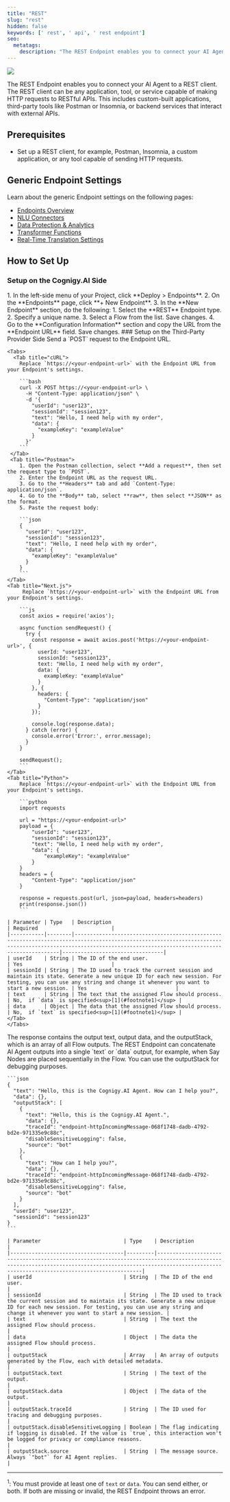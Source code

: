 ```yaml
---
title: "REST"
slug: "rest"
hidden: false
keywords: [' rest', ' api', ' rest endpoint']
seo:
  metatags:
    description: "The REST Endpoint enables you to connect your AI Agent to a REST client."
---
```


<Frame>
  <img class="image-center" src="/_assets/ai/deploy/endpoint-reference/REST.png" />
</Frame>

The REST Endpoint enables you to connect your AI Agent to a REST client. The REST client can be any application, tool, or service capable of making HTTP requests to RESTful APIs.
This includes custom-built applications, third-party tools like Postman or Insomnia, or backend services that interact with external APIs.

## Prerequisites

- Set up a REST client, for example, Postman, Insomnia, a custom application, or any tool capable of sending HTTP requests.

## Generic Endpoint Settings

Learn about the generic Endpoint settings on the following pages:

- [Endpoints Overview](/ai/agents/deploy/endpoints)
- [NLU Connectors](/ai/platform-features/nlu/external/nlu-connectors/overview)
- [Data Protection & Analytics](/ai/agents/deploy/endpoints/data-protection-and-analytics)
- [Transformer Functions](/ai/for-developers/transformers/overview)
- [Real-Time Translation Settings](/ai/agents/deploy/endpoints/real-time-translation-settings)

## How to Set Up

### Setup on the Cognigy.AI Side

<Accordion title="1. Create a REST Endpoint">
  1. In the left-side menu of your Project, click **Deploy > Endpoints**.
  2. On the **Endpoints** page, click **+ New Endpoint**.
  3. In the **New Endpoint** section, do the following:
      1. Select the **REST** Endpoint type.
      2. Specify a unique name.
      3. Select a Flow from the list. Save changes.
  4. Go to the **Configuration Information** section and copy the URL from the **Endpoint URL** field. Save changes.
</Accordion>
### Setup on the Third-Party Provider Side

<AccordionGroup>
  <Accordion title="1. Send a Request">
    Send a `POST` request to the Endpoint URL.

    <Tabs>
      <Tab title="cURL">
        Replace `https://<your-endpoint-url>` with the Endpoint URL from your Endpoint's settings.

        ```bash
        curl -X POST https://<your-endpoint-url> \
          -H "Content-Type: application/json" \
          -d '{
            "userId": "user123",
            "sessionId": "session123",
            "text": "Hello, I need help with my order",
            "data": {
              "exampleKey": "exampleValue"
            }
          }'
        ```
     </Tab>
     <Tab title="Postman">
        1. Open the Postman collection, select **Add a request**, then set the request type to `POST`.
        2. Enter the Endpoint URL as the request URL. 
        3. Go to the **Headers** tab and add `Content-Type: application/json`. 
        4. Go to the **Body** tab, select **raw**, then select **JSON** as the format.
        5. Paste the request body:

        ```json
        {
          "userId": "user123",
          "sessionId": "session123",
          "text": "Hello, I need help with my order",
          "data": {
            "exampleKey": "exampleValue"
          }
        }
        ```
    </Tab>
    <Tab title="Next.js">
         Replace `https://<your-endpoint-url>` with the Endpoint URL from your Endpoint's settings.

        ```js
        const axios = require('axios');

        async function sendRequest() {
          try {
            const response = await axios.post('https://<your-endpoint-url>', {
              userId: "user123",
              sessionId: "session123",
              text: "Hello, I need help with my order",
              data: {
                exampleKey: "exampleValue"
              }
            }, {
              headers: {
                "Content-Type": "application/json"
              }
            });

            console.log(response.data);
          } catch (error) {
            console.error('Error:', error.message);
          }
        }

        sendRequest();
        ```
    </Tab>
    <Tab title="Python">
        Replace `https://<your-endpoint-url>` with the Endpoint URL from your Endpoint's settings.

        ```python
        import requests

        url = "https://<your-endpoint-url>"
        payload = {
            "userId": "user123",
            "sessionId": "session123",
            "text": "Hello, I need help with my order",
            "data": {
                "exampleKey": "exampleValue"
            }
        }
        headers = {
            "Content-Type": "application/json"
        }

        response = requests.post(url, json=payload, headers=headers)
        print(response.json())
        ```

    | Parameter | Type   | Description                                                                                                                                                                                                 | Required                        |
    |-----------|--------|-------------------------------------------------------------------------------------------------------------------------------------------------------------------------------------------------------------|---------------------------------|
    | userId    | String | The ID of the end user.                                                                                                                                                                                     | Yes                             |
    | sessionId | String | The ID used to track the current session and maintain its state. Generate a new unique ID for each new session. For testing, you can use any string and change it whenever you want to start a new session. | Yes                             |
    | text      | String | The text that the assigned Flow should process.                                                                                                                                                             | No,  if `data` is specified<sup>[1](#footnote1)</sup> |
    | data      | Object | The data that the assigned Flow should process.                                                                                                                                                             | No,  if `text` is specified<sup>[1](#footnote1)</sup> |
    </Tab>
    </Tabs>
 </Accordion>

  <Accordion title="2. Get a Response">
    The response contains the output text, output data, and the outputStack, which is an array of all Flow outputs. The REST Endpoint can concatenate AI Agent outputs into a single `text` or `data` output, for example, when Say Nodes are placed sequentially in the Flow. You can use the outputStack for debugging purposes.

    ```json
    {
      "text": "Hello, this is the Cognigy.AI Agent. How can I help you?",
      "data": {},
      "outputStack": [
        {
          "text": "Hello, this is the Cognigy.AI Agent.",
          "data": {},
          "traceId": "endpoint-httpIncomingMessage-068f1748-dadb-4792-bd2e-971335e9c88c",
          "disableSensitiveLogging": false,
          "source": "bot"
        },
        {
          "text": "How can I help you?",
          "data": {},
          "traceId": "endpoint-httpIncomingMessage-068f1748-dadb-4792-bd2e-971335e9c88c",
          "disableSensitiveLogging": false,
          "source": "bot"
        }
      ],
      "userId": "user123",
      "sessionId": "session123"
    }
    ```

    | Parameter                           | Type    | Description                                                                                                                                                                                                 |
    |-------------------------------------|---------|-------------------------------------------------------------------------------------------------------------------------------------------------------------------------------------------------------------|
    | userId                              | String  | The ID of the end user.                                                                                                                                                                                     |
    | sessionId                           | String  | The ID used to track the current session and to maintain its state. Generate a new unique ID for each new session. For testing, you can use any string and change it whenever you want to start a new session. |
    | text                                | String  | The text the assigned Flow should process.                                                                                                                                                                     |
    | data                                | Object  | The data the assigned Flow should process.                                                                                                                                                                     |
    | outputStack                         | Array   | An array of outputs generated by the Flow, each with detailed metadata.                                                                                                                                     |
    | outputStack.text                    | String  | The text of the output.                                                                                                                                                                                     |
    | outputStack.data                    | Object  | The data of the output.                                                                                                                                                                                     |
    | outputStack.traceId                 | String  | The ID used for tracing and debugging purposes.                                                                                                                                                             |
    | outputStack.disableSensitiveLogging | Boolean | The flag indicating if logging is disabled. If the value is `true`, this interaction won't be logged for privacy or compliance reasons.                                                                     |
    | outputStack.source                  | String  | The message source. Always `"bot"` for AI Agent replies.                                                                                                                                                    |
  </Accordion>
</AccordionGroup>

---

<sup id="footnote1">1</sup>: You must provide at least one of `text` or `data`. You can send either, or both. If both are missing or invalid, the REST Endpoint throws an error.